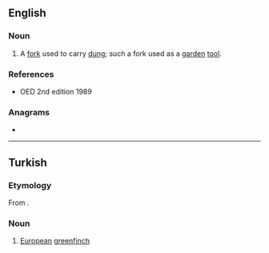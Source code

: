 ==English==

===Noun===
{{en-noun}}

# {{lb|en|obsolete}} A [[fork]] used to carry [[dung]]; such a fork used as a [[garden]] [[tool]].

===References===
* OED 2nd edition 1989

===Anagrams===
* {{anagrams|en|a=eelvy|Levey|Vélye}}

----

==Turkish==

===Etymology===
From {{inh|tr|trk-pro|*jelbe}}.

===Noun===
{{tr-noun|yi|ler}}

# [[European]] [[greenfinch]]
#: {{synonyms|tr|florya}}

{{C|tr|Perching birds}}